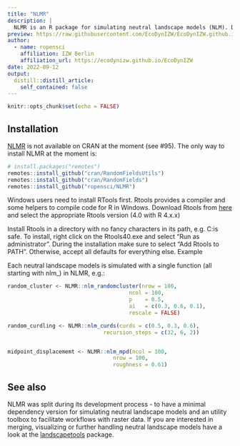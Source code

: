 ```yaml
---
title: "NLMR"
description: |
  NLMR is an R package for simulating neutral landscape models (NLM). Designed to be a generic framework like NLMpy, it leverages the ability to simulate the most common NLM that are described in the ecological literature. NLMR builds on the advantages of the raster package and returns all simulation as RasterLayer objects, thus ensuring a direct compatibility to common GIS tasks and a flexible and simple usage. Furthermore, it simulates NLMs within a self-contained, reproducible framework.
preview: https://raw.githubusercontent.com/EcoDynIZW/EcoDynIZW.github.io/main/img/hex-nlmr.png
author:
  - name: ropensci
    affiliation: IZW Berlin
    affiliation_url: https://ecodynizw.github.io/EcoDynIZW
date: 2022-09-12
output:
  distill::distill_article:
    self_contained: false
---
```



```r
knitr::opts_chunk$set(echo = FALSE)
```

## Installation

[NLMR](https://github.com/ropensci/NLMR) is not available on CRAN at the moment (see #95). The only way to install NLMR at the moment is:

```r
# install.packages("remotes")
remotes::install_github("cran/RandomFieldsUtils")
remotes::install_github("cran/RandomFields")
remotes::install_github("ropensci/NLMR")
```

Windows users need to install RTools first. Rtools provides a compiler and some helpers to compile code for R in Windows. Download Rtools from [here](https://cran.r-project.org/bin/windows/Rtools/) and select the appropriate Rtools version (4.0 with R 4.x.x)

Install Rtools in a directory with no fancy characters in its path, e.g. C:\R\Rtools is safe. To install, right click on the Rtools40.exe and select “Run as administrator”. During the installation make sure to select “Add Rtools to PATH”. Otherwise, accept all defaults for everything else.
Example

Each neutral landscape models is simulated with a single function (all starting with nlm_) in NLMR, e.g.:


```r

random_cluster <- NLMR::nlm_randomcluster(nrow = 100,
                                      ncol = 100,
                                      p    = 0.5,
                                      ai   = c(0.3, 0.6, 0.1),
                                      rescale = FALSE)

random_curdling <- NLMR::nlm_curds(curds = c(0.5, 0.3, 0.6),
                              recursion_steps = c(32, 6, 2))


midpoint_displacememt <- NLMR::nlm_mpd(ncol = 100,
                                 nrow = 100,
                                 roughness = 0.61)
```

## See also

NLMR was split during its development process - to have a minimal dependency version for simulating neutral landscape models and an utility toolbox to facilitate workflows with raster data. If you are interested in merging, visualizing or further handling neutral landscape models have a look at the [landscapetools](https://github.com/ropensci/landscapetools/) package.



